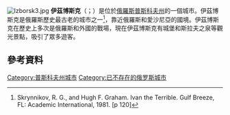 {{Coord|57|42|37.10|N|27|51|33.40|E|dim:200_scale:2000_region:RU_type:landmark_source:dewiki|display=title}}
[[File:Izborsk3.jpg|thumb]]
{{Location map|Russia Pskov Oblast|width=180|caption=在普斯科夫州的位置}}
'''伊茲博斯克'''（{{lang-ru|Избо́рск}}；{{lang-et|Irboska}}）是位於[[俄羅斯|俄羅斯]][[普斯科夫州|普斯科夫州]]的一個城市。伊茲博斯克是俄羅斯歷史最古老的城市之一<ref>Skrynnikov, R. G., and Hugh F. Graham. Ivan the Terrible. Gulf Breeze, FL: Academic International, 1981. [p 120]</ref>，靠近俄羅斯和愛沙尼亞的國境。伊茲博斯克在歷史上多次是俄羅斯和外國的戰場，現在伊茲博斯克有城堡和斯拉夫之泉等觀光景點，吸引了眾多遊客。
==參考資料==
{{Reflist}}
{{Commons category|Izborsk}}
{{DEFAULTSORT:Izborsk}}
[[Category:普斯科夫州城市|Category:普斯科夫州城市]]
[[Category:已不存在的俄罗斯城市|Category:已不存在的俄罗斯城市]]
{{russia-geo-stub}}